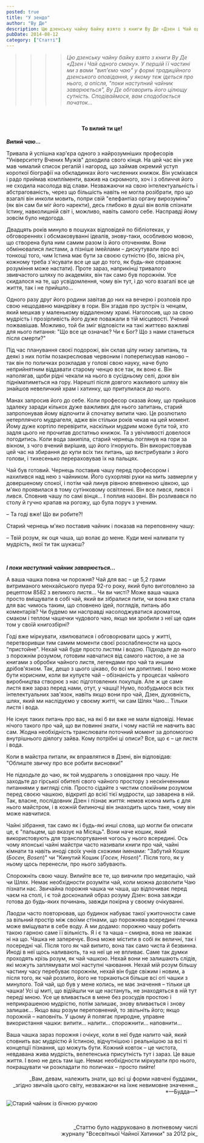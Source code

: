 ```yaml
---
posted: true
title: "У зендо"
author: "Ву Де"
description: Цю дзенську чайну байку взято з книги Ву Де «Дзен і Чай одного смаку». У першій її частині ми з вами "вип'ємо чаю" у формі традиційного дзенського оповідання...
pubDate: 2014-08-12
category: ["Статті"]
---
```



>>>> *Цю дзенську чайну байку взято з книги Ву Де «Дзен і Чай одного смаку». У першій її частині ми з вами "вип'ємо чаю" у формі традиційного дзенського оповідання, у якому теж ідеться про нього, а опісля, "поки наступний чайник заварюється", Ву Де обговорить його цілющу сутність. Сподіваймося, вам сподобається початок...*

<p>&nbsp;</p>

<h4 align="center">То вилий ти це!</h4>

**_Випий чаю..._**

Тривала й успішна кар'єра одного з найрозумніших професорів "Університету Вчених Мужів" доходила свого кінця. На цей час він уже мав чималий список регалій і нагород, що займав окремий уступ короткої біографії на обкладинках його численних книжок. Він усміхався і радо приймав компліменти, важив на скромного, хоч і з обличчя його не сходила насолода від слави. Незважаючи на свою інтелектуальність і абстрагованість, через що більшість навіть не могла розібрати, про що взагалі він инколи мовить, попри свій "елефантіаз органу вирозумінь" (як він сам би міг його наректи), десь глибоко в душі він волів спізнати Істину, навколишній світ і, можливо, навіть самого себе. Насправді йому зовсім було недогода.

Двадцять років минуло в пошуках відповідей по бібліотеках, у обговореннях і обсмаковуванні ідеалів, знову-таки, особливою мовою, що створена була ним самим разом із його оточенням. Вони обмінювалися листами, а пізніше імейлами – дискутували про всі тонкощі того, чим Істина має бути за своєю сутністю (бо, звісна річ, кожному треба з'ясувати все це ще до того, як будь-яке справжнє розуміння може настати). Проте зараз, наприкінці тривалого звивчастого шляху по академіях, він так само був порожнім. Усе скидалося на те, що усвідомлення, чому він тут, і до чого взагалі все це життя, так і не прийшло...

Одного разу друг його родини завітав до них на вечерю і розповів про свою нещодавню мандрівку в гори. Він згадав про зустріч із ченцем, який мешкав у маленькому віддаленому храмі. Наголосив, що за свою мудрість і прозірливість його дуже поважали в тій місцевості. Учений пожвавішав. Можливо, той би зміг відповісти на такі життєво важливі для нього питання: "Що все це означає? Чи є Бог? Що з нами станеться після смерти?"

Під час планування своєї подорожі, він склав цілу низку запитань, та деякі з них потім позакреслював червоним і попереписував наново – так він по поличках розкладав у голові свою науку, наче було неприйнятним віддавати старому ченцю все так, як воно є. Він наполягав, щоби рідні чекали на нього в сусідньому селі, доки він підніматиметься на гору. Нарешті після довгого жахливого шляху він знайшов невеличкий храм і хатинку, що притулилася до нього.

Манах запросив його до себе. Коли професор сказав йому, що прийшов здалеку заради кількох дуже важливих для нього запитань, старий запропонував йому відпочити й спочатку випити чаю. Це розлютило нетерплячого мудрагеля, адже він стільки років чекав на цей момент. Йому дуже кортіло перевірити, наскільки мудрим може бути той, хто задля цього не прочитав достатньо книжок. Та з увічливості довелося погодитись. Коли вода закипіла, старий чернець поглянув на гори за вікном, з чого вчений вирішив, що його ігнорують. Він використовував цей час на збирання до купи всіх тих питань, що вистрибували з його голови, і тихесенько перераховував їх на пальцях.

Чай був готовий. Чернець поставив чашу перед професором і нахилився над нею з чайником. Його сухорляві руки на мить завмерли у довершеному спокої, і потім чай линув рівною впевненою цівкою, що м'яко проявилася в тому сутінковому освітленні. Він все лився, лився і лився. Сповнив чашу по самі вінця... І поплив назовні. Він розливався по столу й гучно крапав на рогожу, що була поруч з ученим.

– Та годі вже! Що ви робите?!

Старий чернець м'яко поставив чайник і показав на переповнену чашу:

– Твій розум, як оця чаша, що волає до мене. Куди мені наливати ту мудрість, якої ти так шукаєш?
   
<p>&nbsp;</p>

**_І поки наступний чайник заварюється..._**

А ваша чашка повна чи порожня? Чай для вас – це 5,2 грами витриманого менхайського пуера 92-го року, який було виготовлено за рецептом 8582 з великого листя... Чи ви чисті? Може ваша чашка просто вміщувати в собі чай, який ви зібралися пити, чи вона вже стала для вас чимось таким, що сповнено ідей, поглядів, питань або коментарів? Чи будемо ми насправді насолоджуватися ароматом, смаком і теплом чашечки чудового чаю, якщо ми зробили з неї ще один том у своїй книгозбірні?

Годі вже міркувати, хвилюватися і обговорювати щось у житті, перетворивши тим самим моменти своєї розслаблености на щось "пристойне". Нехай чай буде просто листям і водою. Підходьте до нього з порожнім розумом, готовим навчатися від самого настою, а не за книгами з обробки чайного листя, легендами про чай та иншим дрібов'язком. Так, дещо з цього цікаво, бо всі ми допитливі. І воно може бути корисним, коли ви купуєте чай – обізнаність у процесах чайного виробництва створює з нас підготовлених покупців. Але ж це саме листя вже зараз перед нами, отут, у чашці! Нумо, позбудьмося всіх тих інтелектуальних зав'язок, навіть якщо вони про чай, Дзен, духовність, шлях, який ми наслідуємо у своєму житті, чи сам Шлях Чаю... Тільки листя і вода.

Не існує таких питань про вас, на які б ви вже не мали відповіді. Немає нічого такого про чай, що ви повинні знати, і чому настій не навчить вас сам. Жодна необхідність транслювати поточний момент за допомогою внутрішнього діялогу зайва. Кому потрібні ці описи? Все, що є – це листя і вода.

Коли в майстра питали, як вправлятися в Дзені, він відповідав: "Облиште звичку про все робити висновки!"

Не підходьте до чаю, як той мудрагель з оповідання про чашу. Не заходьте до гірської обителі свого чайного простору з нескінченними питаннями у вигляді слів. Просто сідайте з чистим спокійним розумом перед своєю чашкою, відкриті до всієї тієї мудрости, що заварена в ній. Так, власне, послідовник Дзен і пізнає життя: немов кожна мить є для нього майстром, і в кожній билиночці він знаходить щось таке, чому він може навчитися.

Чайні зібрання, так само як і будь-які инші слова, що могли би описати це, є "пальцем, що вказує на Місяць". Вони наче кошик, який використовують для транспортування чогось у нього всередині. Ось чому японські чайні майстри часто називали книги про чай, чайні кімнати та навіть иноді своїх учнів схожими іменами: "Забутий Кошик (_Босен, Bosen_)" чи "Кинутий Кошик (_Госен, Hosen_)". Після того, як у ньому щось перенесли, про нього забувають.

Спорожніть свою чашу. Вилийте все те, що вивчили про медитацію, чай чи Шлях. Немає необхідности розуміти чай, коли можна дозволити Чаю пізнати нас. Звичайна порожня чашка чи чаша, що відпочиває перед чаєм на столі, і є той досконалий образ розуму Дзен: вона завжди готова до будь-яких починань, завжди покірна у своєму очікуванні.

Лаодзи часто повторював, що будинок набуває такої ужиточности саме за вільний простір між своїми стінами, що порожнява всередині глечика може вміщувати в себе воду. А ми додамо: порожню чашу робить такою гарною саме її вільність. Я і є та чаша – смирна, вона не зважає ні на що. Чашка не заперечує. Вона може містити в собі як величні, так і посередні чаї. Після того як чай випито, вона так само чиста й безвинна. Иноді в неї щось наливають, та на неї це не впливає. Саме так думки проходять крізь розум, як чай чашкою. Нехай вони не залишають слідів, які можуть заплямувати мої наступні чаювання. Нехай мій розум більшу частину часу перебуває порожнім, нехай він буде свіжим і новим, а після того, як чай розлито, його не торкаються більше всі оті чашки з минулого. Той чай, що був у мене колись, не має значення – тільки ця чашка! Усі ці миті, що відійшли чи ще настануть, не знаходяться в ній тут переді мною. Усе це вливається в мене без розсудів простою і неприкрашеною мудрістю, потім залишає, знову вливається і знову залишає... Якщо ваш розум переповнений, то звільніть його; якщо порожній – наповніть. У цьому й полягає природне, управне використання чашки: випити... налити... спорожнити... наповнити...

Ваша чашка зараз порожня і очікує, коли в неї буде налито чай, який сповнить вас мудрістю й Істиною, відчутнішою і реальнішою за всі ті концепції пізнання, що можуть бути. Кожний ковток – це чистота, невдавана жива мудрість, велетенська присутність тут і зараз. Це ваше життя. І воно не десь там іще. Немає необхідности міркувати про нього, покращувати чи розкладати по поличках – просто пийте!

<p align="right">_Вам, девам, належить знати, що всі ці форми навчені буддами_<br />_згідно звичаїв цього світу, незважаючи на їхнє невимовне значення._<br />*—Будда—*</p>

<img src={TeaKettle.src} class="align-center" alt="Старий чайник із бічною ручкою" />

<p>&nbsp;</p>
<p align="right" style="font-size: 0.9rem;">_Статтю було надруковано в лютневому числі<br />журналу "Всесвітньої Чайної Хатинки" за 2012 рік_</p>